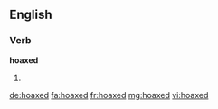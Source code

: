 ==English==

===Verb===
'''hoaxed'''

# {{en-past of|hoax}}

[[de:hoaxed]]
[[fa:hoaxed]]
[[fr:hoaxed]]
[[mg:hoaxed]]
[[vi:hoaxed]]